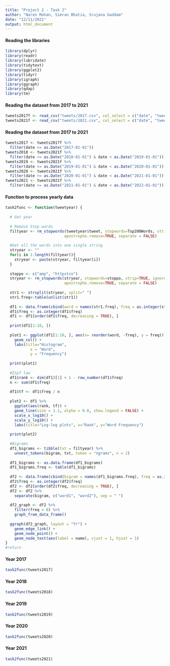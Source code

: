 ```yaml
---
title: "Project 2 - Task 2"
author: "Naren Mohan, Simran Bhatia, Srujana Gaddam"
date: "12/11/2021"
output: html_document
---
```


#### Reading the libraries
```r
library(dplyr)
library(readr)
library(lubridate)
library(tidytext)
library(ggplot2)
library(tidyr)
library(igraph)
library(ggraph)
library(qdap)
library(tm)
```

#### Reading the dataset from 2017 to 2021
```r
tweets2017f <- read_csv("tweets/2017.csv", col_select = c("date", "tweet"))
tweets2021f <- read_csv("tweets/2021.csv", col_select = c("date", "tweet"))
```

#### Reading the dataset from 2017 to 2021
```r
tweets2017 <- tweets2017f %>% 
  filter(date >= as.Date("2017-01-01"))
tweets2018 <- tweets2021f %>%
  filter(date >= as.Date("2018-01-01") & date < as.Date("2019-01-01"))
tweets2019 <- tweets2021f %>%
  filter(date >= as.Date("2019-01-01") & date < as.Date("2020-01-01"))
tweets2020 <- tweets2021f %>%
  filter(date >= as.Date("2020-01-01") & date < as.Date("2021-01-01"))
tweets2021 <- tweets2021f %>%
  filter(date >= as.Date("2021-01-01") & date < as.Date("2022-01-01"))

```
#### Function to process yearly data
```r
task2func <- function(tweetyear) {
  
  # Get year
  
  # Remove Stop words
  filtyear <- rm_stopwords(tweetyear$tweet, stopwords=Top200Words, strip=TRUE, ignore.case=TRUE,
                          apostrophe.remove=TRUE, separate = FALSE)
  
  #Get all the words into one single string
  stryear <- ""
  for(i in 1:length(filtyear)){
    stryear <- paste(stryear, filtyear[i])
  }
  
  stoppo <- c("amp", "httpstco")
  stryear <- rm_stopwords(stryear, stopwords=stoppo, strip=TRUE, ignore.case=TRUE,
                          apostrophe.remove=TRUE, separate = FALSE)
  
  str1 <- strsplit(stryear, split=" ")
  str1.freq<-table(unlist(str1))
  
  df1 <- data.frame(cbind(word = names(str1.freq), freq = as.integer(str1.freq)))
  df1$freq <- as.integer(df1$freq)
  df1 <- df1[order(df1$freq, decreasing = TRUE), ]
  
  print(df1[1:10, ])
  
  plot1 <- ggplot(df1[1:10, ], aes(x= reorder(word, -freq), y = freq)) +
    geom_col() +
    labs(title="Histogram",
           x = "Word",
           y = "Frequency")
  
  print(plot1)
  
  #Zipf law
  df1$rank <- dim(df1)[1] + 1 - row_number(df1$freq)
  n <- sum(df1$freq)
  
  df1$tf <- df1$freq / n
  
  plot2 <- df1 %>% 
    ggplot(aes(rank, tf)) + 
    geom_line(size = 1.1, alpha = 0.8, show.legend = FALSE) + 
    scale_x_log10() +
    scale_y_log10() +
    labs(title="Log-log plots", x="Rank", y="Word Frequency")
  
  print(plot2)
  
  #Bigrams
  df1_bigrams <- tibble(txt = filtyear) %>%
    unnest_tokens(bigram, txt, token = "ngrams", n = 2)
  
  df1_bigrams <- as.data.frame(df1_bigrams)
  df1_bigrams.freq <- table(df1_bigrams)
  
  df2 <- data.frame(cbind(bigram = names(df1_bigrams.freq), freq = as.integer(df1_bigrams.freq)))
  df2$freq <- as.integer(df2$freq)
  df2 <- df2[order(df2$freq, decreasing = TRUE), ]
  df2 <- df2 %>%
    separate(bigram, c("word1", "word2"), sep = " ")
  
  df2_graph <- df2 %>%
    filter(freq > 8) %>%
    graph_from_data_frame()
  
  ggraph(df2_graph, layout = "fr") +
    geom_edge_link() +
    geom_node_point() +
    geom_node_text(aes(label = name), vjust = 1, hjust = 1)
}
#return 
```


#### Year 2017
```r
task2func(tweets2017)
```

#### Year 2018
```r
task2func(tweets2018)
```

#### Year 2019
```r
task2func(tweets2019)
```

#### Year 2020
```r
task2func(tweets2020)
```

#### Year 2021
```r
task2func(tweets2021)
```

